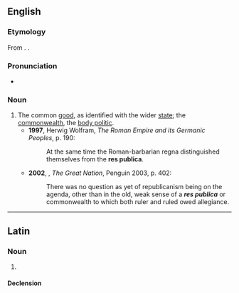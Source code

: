 {{also|respublica}}

==English==
{{wikipedia|lang=en}}

===Etymology===
From {{bor|en|la|rēs pūblica}}. {{doublet|en|republic}}.

===Pronunciation===
* {{a|UK}} {{IPA|/ɹeɪz ˈpʊblɪkə/|lang=en}}

===Noun===
{{en-noun|-}}

# The common [[good]], as identified with the wider [[state]]; the [[commonwealth]], the [[body politic]].
#* '''1997''', Herwig Wolfram, ''The Roman Empire and its Germanic Peoples'', p. 190:
#*: At the same time the Roman-barbarian regna distinguished themselves from the '''res publica'''.
#* '''2002''', {{w|Colin Jones (historian)|Colin Jones}}, ''The Great Nation'', Penguin 2003, p. 402:
#*: There was no question as yet of republicanism being on the agenda, other than in the old, weak sense of a '''''res publica''''' or commonwealth to which both ruler and ruled owed allegiance.

----

==Latin==

===Noun===
{{la-noun|[[rēs]] [[publicus|pūblica]]|reī pūblicae|f|fifth|decl2=first}}

# {{alternative form of|la|rēspūblica}}

====Declension====
{{la-ndecl|rēs<5> pūblica<+>|title=<5> noun with <1> adjective.}}